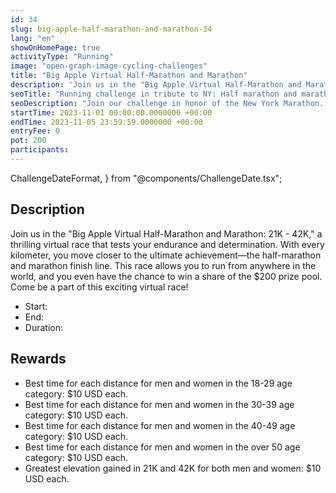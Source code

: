 ```yaml
---
id: 34
slug: big-apple-half-marathon-and-marathon-34
lang: "en"
showOnHomePage: true
activityType: "Running"
image: "open-graph-image-cycling-challenges"
title: "Big Apple Virtual Half-Marathon and Marathon"
description: 'Join us in the "Big Apple Virtual Half-Marathon and Marathon: 21K - 42K," a thrilling virtual race that tests your endurance and determination.'
seoTitle: "Running challenge in tribute to NY: Half marathon and marathon"
seoDescription: "Join our challenge in honor of the New York Marathon. Run a half marathon or a full marathon, from October 31 to November 5. The inscription is completely free."
startTime: 2023-11-01 00:00:00.0000000 +00:00
endTime: 2023-11-05 23:59:59.0000000 +00:00
entryFee: 0
pot: 200
participants:
---
```


  ChallengeDateFormat,
} from "@components/ChallengeDate.tsx";

## Description

Join us in the "Big Apple Virtual Half-Marathon and Marathon: 21K - 42K," a thrilling virtual race that tests your endurance and determination. With every kilometer, you move closer to the ultimate achievement—the half-marathon and marathon finish line. This race allows you to run from anywhere in the world, and you even have the chance to win a share of the $200 prize pool. Come be a part of this exciting virtual race!

- Start: <ChallengeDate date={frontmatter.startTime} lang={frontmatter.lang} dateFormat={ChallengeDateFormat.Long} client:load />
- End: <ChallengeDate date={frontmatter.endTime} lang={frontmatter.lang} dateFormat={ChallengeDateFormat.Long} client:load />
- Duration: <ChallengeDuration startTime={frontmatter.startTime} endTime={frontmatter.endTime} lang={frontmatter.lang} client:load />

## Rewards

- Best time for each distance for men and women in the 18-29 age category: $10 USD each.
- Best time for each distance for men and women in the 30-39 age category: $10 USD each.
- Best time for each distance for men and women in the 40-49 age category: $10 USD each.
- Best time for each distance for men and women in the over 50 age category: $10 USD each.
- Greatest elevation gained in 21K and 42K for both men and women: $10 USD each.
